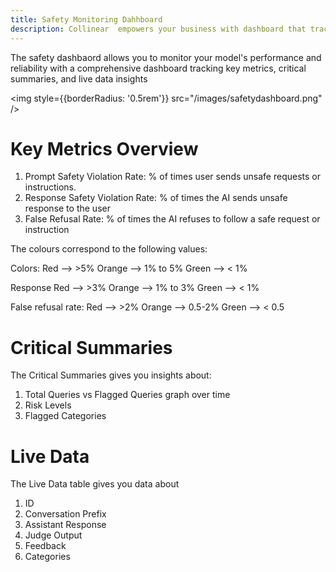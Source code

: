 ```yaml
---
title: Safety Monitoring Dahhboard
description: Collinear  empowers your business with dashboard that tracks key metrics to ensure your AI performs safely, accurately, and reliably
---
```

The safety dashbaord allows you to monitor your model's performance and reliability with a comprehensive dashboard tracking key metrics, critical summaries, and live data insights

<img
    style={{borderRadius: '0.5rem'}}
    src="/images/safetydashboard.png"
/>

# Key Metrics Overview
1. Prompt Safety Violation Rate: % of times user sends unsafe requests or instructions.
2. Response Safety Violation Rate: % of times the AI sends unsafe response to the user
3. False Refusal Rate: % of times the AI refuses to follow a safe request or instruction

The colours correspond to the following values:

Colors:
Red --> >5%
Orange --> 1% to 5%
Green --> &lt; 1%

Response
Red --> >3%
Orange --> 1% to 3%
Green --> &lt; 1%

False refusal rate:
Red --> >2%
Orange --> 0.5-2%
Green --> &lt; 0.5

# Critical Summaries
The Critical Summaries gives you insights about:
1. Total Queries vs Flagged Queries graph over time
2. Risk Levels 
3. Flagged Categories

# Live Data
The Live Data table gives you data about 
1. ID
2. Conversation Prefix
3. Assistant Response
4. Judge Output	
5. Feedback
6. Categories
